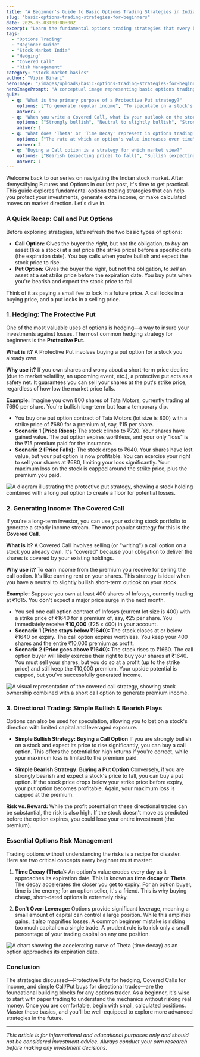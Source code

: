 ```yaml
---
title: "A Beginner's Guide to Basic Options Trading Strategies in India"
slug: "basic-options-trading-strategies-for-beginners"
date: 2025-05-03T00:00:00Z
excerpt: "Learn the fundamental options trading strategies that every beginner in the Indian stock market should know. From hedging your portfolio with protective puts to generating income with covered calls, this guide breaks down the essentials."
tags:
  - "Options Trading"
  - "Beginner Guide"
  - "Stock Market India"
  - "Hedging"
  - "Covered Call"
  - "Risk Management"
category: "stock-market-basics"
author: "Vipin Bihari"
heroImage: "/images/uploads/basic-options-trading-strategies-for-beginners/hero-image.jpg"
heroImagePrompt: "A conceptual image representing basic options trading strategies with charts and graphs on a digital screen, symbolizing risk management and investment growth."
quiz:
  - q: "What is the primary purpose of a Protective Put strategy?"
    options: ["To generate regular income", "To speculate on a stock's price going up", "To protect a stock holding from a potential price decline"]
    answer: 2
  - q: "When you write a Covered Call, what is your outlook on the stock you own?"
    options: ["Strongly bullish", "Neutral to slightly bullish", "Strongly bearish"]
    answer: 1
  - q: "What does 'Theta' or 'Time Decay' represent in options trading?"
    options: ["The rate at which an option's value increases over time", "The sensitivity of an option's price to the underlying stock's movement", "The rate at which an option's value decreases as it nears its expiration date"]
    answer: 2
  - q: "Buying a Call option is a strategy for which market view?"
    options: ["Bearish (expecting prices to fall)", "Bullish (expecting prices to rise)", "Neutral (expecting prices to stay flat)"]
    answer: 1
---
```


Welcome back to our series on navigating the Indian stock market. After demystifying Futures and Options in our last post, it's time to get practical. This guide explores fundamental options trading strategies that can help you protect your investments, generate extra income, or make calculated moves on market direction. Let's dive in.

### A Quick Recap: Call and Put Options

Before exploring strategies, let's refresh the two basic types of options:

*   **Call Option:** Gives the buyer the *right*, but not the obligation, to *buy* an asset (like a stock) at a set price (the strike price) before a specific date (the expiration date). You buy calls when you're bullish and expect the stock price to rise.
*   **Put Option:** Gives the buyer the *right*, but not the obligation, to *sell* an asset at a set strike price before the expiration date. You buy puts when you're bearish and expect the stock price to fall.

Think of it as paying a small fee to lock in a future price. A call locks in a buying price, and a put locks in a selling price.

### 1. Hedging: The Protective Put

One of the most valuable uses of options is hedging—a way to insure your investments against losses. The most common hedging strategy for beginners is the **Protective Put**.

**What is it?** A Protective Put involves buying a put option for a stock you already own.

**Why use it?** If you own shares and worry about a short-term price decline (due to market volatility, an upcoming event, etc.), a protective put acts as a safety net. It guarantees you can sell your shares at the put's strike price, regardless of how low the market price falls.

**Example:**
Imagine you own 800 shares of Tata Motors, currently trading at ₹690 per share. You're bullish long-term but fear a temporary dip.
*   You buy one put option contract of Tata Motors (lot size is 800) with a strike price of ₹680 for a premium of, say, ₹15 per share.
*   **Scenario 1 (Price Rises):** The stock climbs to ₹720. Your shares have gained value. The put option expires worthless, and your only "loss" is the ₹15 premium paid for the insurance.
*   **Scenario 2 (Price Falls):** The stock drops to ₹640. Your shares have lost value, but your put option is now profitable. You can exercise your right to sell your shares at ₹680, limiting your loss significantly. Your maximum loss on the stock is capped around the strike price, plus the premium you paid.

![A diagram illustrating the protective put strategy, showing a stock holding combined with a long put option to create a floor for potential losses.](/images/uploads/basic-options-trading-strategies-for-beginners/protective-put.png)

### 2. Generating Income: The Covered Call

If you're a long-term investor, you can use your existing stock portfolio to generate a steady income stream. The most popular strategy for this is the **Covered Call**.

**What is it?** A Covered Call involves selling (or "writing") a call option on a stock you already own. It's "covered" because your obligation to deliver the shares is covered by your existing holdings.

**Why use it?** To earn income from the premium you receive for selling the call option. It's like earning rent on your shares. This strategy is ideal when you have a neutral to slightly bullish short-term outlook on your stock.

**Example:**
Suppose you own at least 400 shares of Infosys, currently trading at ₹1615. You don't expect a major price surge in the next month.
*   You sell one call option contract of Infosys (current lot size is 400) with a strike price of ₹1640 for a premium of, say, ₹25 per share. You immediately receive **₹10,000** (₹25 x 400) in your account.
*   **Scenario 1 (Price stays below ₹1640):** The stock closes at or below ₹1640 on expiry. The call option expires worthless. You keep your 400 shares and the entire ₹10,000 premium as profit.
*   **Scenario 2 (Price goes above ₹1640):** The stock rises to ₹1660. The call option buyer will likely exercise their right to buy your shares at ₹1640. You must sell your shares, but you do so at a profit (up to the strike price) and still keep the ₹10,000 premium. Your upside potential is capped, but you've successfully generated income.

![A visual representation of the covered call strategy, showing stock ownership combined with a short call option to generate premium income.](/images/uploads/basic-options-trading-strategies-for-beginners/covered-call.png)

### 3. Directional Trading: Simple Bullish & Bearish Plays

Options can also be used for speculation, allowing you to bet on a stock's direction with limited capital and leveraged exposure.

*   **Simple Bullish Strategy: Buying a Call Option**
    If you are strongly bullish on a stock and expect its price to rise significantly, you can buy a call option. This offers the potential for high returns if you're correct, while your maximum loss is limited to the premium paid.

*   **Simple Bearish Strategy: Buying a Put Option**
    Conversely, if you are strongly bearish and expect a stock's price to fall, you can buy a put option. If the stock price drops below your strike price before expiry, your put option becomes profitable. Again, your maximum loss is capped at the premium.

**Risk vs. Reward:** While the profit potential on these directional trades can be substantial, the risk is also high. If the stock doesn't move as predicted before the option expires, you could lose your entire investment (the premium).

### Essential Options Risk Management

Trading options without understanding the risks is a recipe for disaster. Here are two critical concepts every beginner must master:

1.  **Time Decay (Theta):** An option's value erodes every day as it approaches its expiration date. This is known as **time decay** or **Theta**. The decay accelerates the closer you get to expiry. For an option buyer, time is the enemy; for an option seller, it's a friend. This is why buying cheap, short-dated options is extremely risky.

2.  **Don't Over-Leverage:** Options provide significant leverage, meaning a small amount of capital can control a large position. While this amplifies gains, it also magnifies losses. A common beginner mistake is risking too much capital on a single trade. A prudent rule is to risk only a small percentage of your trading capital on any one position.

![A chart showing the accelerating curve of Theta (time decay) as an option approaches its expiration date.](/images/uploads/basic-options-trading-strategies-for-beginners/theta-decay.png)

### Conclusion

The strategies discussed—Protective Puts for hedging, Covered Calls for income, and simple Call/Put buys for directional trades—are the foundational building blocks for any options trader. As a beginner, it's wise to start with paper trading to understand the mechanics without risking real money. Once you are comfortable, begin with small, calculated positions. Master these basics, and you'll be well-equipped to explore more advanced strategies in the future.

***

*This article is for informational and educational purposes only and should not be considered investment advice. Always conduct your own research before making any investment decisions.*